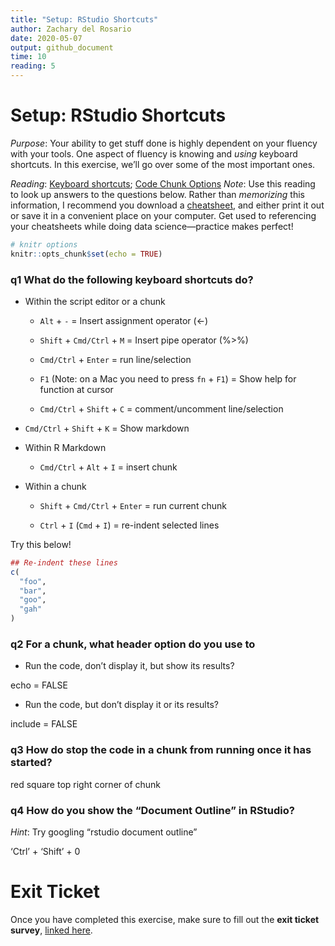 ```yaml
---
title: "Setup: RStudio Shortcuts"
author: Zachary del Rosario
date: 2020-05-07
output: github_document
time: 10
reading: 5
---
```


# Setup: RStudio Shortcuts

*Purpose*: Your ability to get stuff done is highly dependent on your fluency
with your tools. One aspect of fluency is knowing and *using* keyboard
shortcuts. In this exercise, we'll go over some of the most important ones.

*Reading*: [Keyboard
shortcuts](https://support.rstudio.com/hc/en-us/articles/200711853-Keyboard-Shortcuts); [Code Chunk Options](https://rmarkdown.rstudio.com/lesson-3.html)
*Note*: Use this reading to look up answers to the questions below. Rather than
*memorizing* this information, I recommend you download a
[cheatsheet](https://rstudio.com/wp-content/uploads/2016/01/rstudio-IDE-cheatsheet.pdf),
and either print it out or save it in a convenient place on your computer. Get
used to referencing your cheatsheets while doing data science---practice makes
perfect!

```r
# knitr options
knitr::opts_chunk$set(echo = TRUE)
```

### __q1__ What do the following keyboard shortcuts do?

* Within the script editor or a chunk

    * `Alt` + `-` = Insert assignment operator (<-)


    * `Shift` + `Cmd/Ctrl` + `M` = Insert pipe operator (%>%)


    * `Cmd/Ctrl` + `Enter` = run line/selection


    * `F1` (Note: on a Mac you need to press `fn` + `F1`) = Show help for function at cursor


	* `Cmd/Ctrl` + `Shift` + `C` = comment/uncomment line/selection

* `Cmd/Ctrl` + `Shift` + `K` = Show markdown


* Within R Markdown

    * `Cmd/Ctrl` + `Alt` + `I` = insert chunk


* Within a chunk

    * `Shift` + `Cmd/Ctrl` + `Enter` = run current chunk


    * `Ctrl` + `I` (`Cmd` + `I`) = re-indent selected lines
    


Try this below!

```r
## Re-indent these lines
c(
  "foo",
  "bar",
  "goo",
  "gah"
)
```


### __q2__ For a chunk, what header option do you use to

* Run the code, don't display it, but show its results?

echo = FALSE


* Run the code, but don't display it or its results?

include = FALSE


### __q3__ How do stop the code in a chunk from running once it has started?

red square top right corner of chunk


### __q4__ How do you show the "Document Outline" in RStudio?

*Hint*: Try googling "rstudio document outline"

'Ctrl' + 'Shift' + 0


<!-- include-exit-ticket -->
# Exit Ticket
<!-- -------------------------------------------------- -->

Once you have completed this exercise, make sure to fill out the **exit ticket survey**, [linked here](https://docs.google.com/forms/d/e/1FAIpQLSeuq2LFIwWcm05e8-JU84A3irdEL7JkXhMq5Xtoalib36LFHw/viewform?usp=pp_url&entry.693978880=e-setup04-rstudio-shortcuts-assignment.Rmd).
